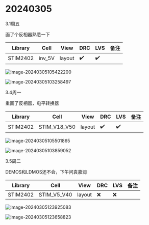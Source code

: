 # 20240305

3.1周五

画了个反相器熟悉一下

| Library  | Cell   | View   | DRC  | LVS  | 备注 |
| -------- | ------ | ------ | ---- | ---- | ---- |
| STIM2402 | inv_5V | layout | ✔️    | ✔️    |      |

![image-20240305105422200](./index.assets/image-20240305105422200.png)

![image-20240305103258497](./index.assets/image-20240305103258497.png)

3.4周一

重画了反相器，电平转换器

| Library  | Cell         | View   | DRC  | LVS  | 备注 |
| -------- | ------------ | ------ | ---- | ---- | ---- |
| STIM2402 | STIM_V18_V50 | layout | ✔️    | ✔️    |      |

![image-20240305105501865](./index.assets/image-20240305105501865.png)

![image-20240305103859052](./index.assets/image-20240305103859052.png)

3.5周二

DEMOS和LDMOS还不会，下午问袁嘉润

| Library  | Cell        | View   | DRC  | LVS  | 备注 |
| -------- | ----------- | ------ | ---- | ---- | ---- |
| STIM2402 | STIM_V5_V40 | layout | ❌    | ❌    |      |

![image-20240305123925083](./index.assets/image-20240305123925083.png)

![image-20240305123658823](./index.assets/image-20240305123658823.png)